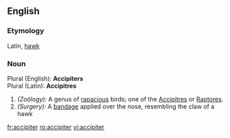 ==English==

===Etymology===
Latin, [[hawk]]
===Noun===
Plural (English): '''Accipiters'''<br>
Plural (Latin): '''Accipitres'''
#''(Zoölogy):'' A genus of [[rapacious]] birds; one of the [[Accipitres]] or [[Raptores]].
#''(Surgery):'' A [[bandage]] applied over the nose, resembling the claw of a hawk

[[fr:accipiter]]
[[ro:accipiter]]
[[vi:accipiter]]